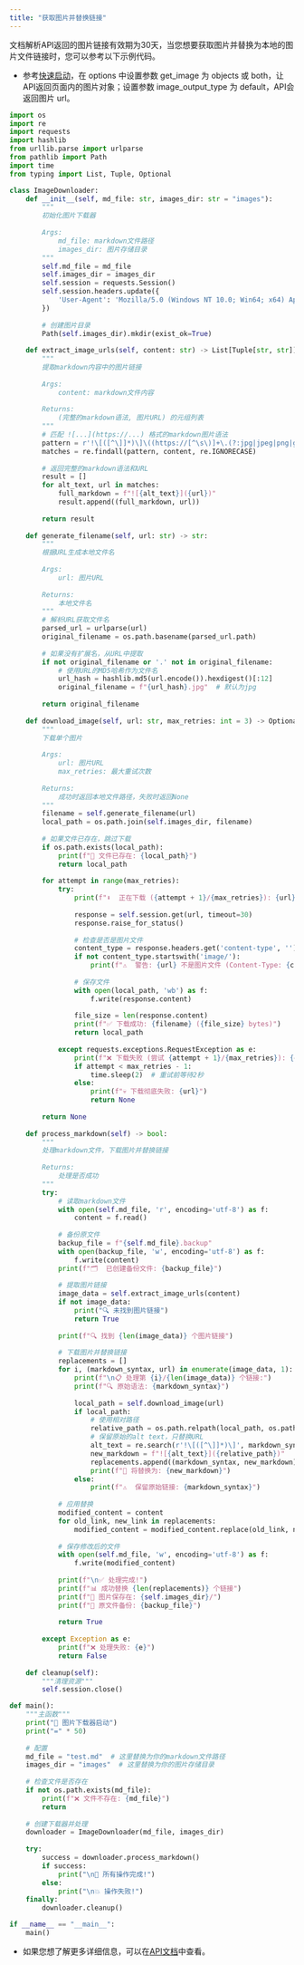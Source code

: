 ```yaml
---
title: "获取图片并替换链接"
---
```


文档解析API返回的图片链接有效期为30天，当您想要获取图片并替换为本地的图片文件链接时，您可以参考以下示例代码。

- 参考[快速启动](/xparse/parse-quickstart)，在 options 中设置参数 get_image 为 objects 或 both，让API返回页面内的图片对象；设置参数 image_output_type 为  default，API会返回图片 url。

```python
import os
import re
import requests
import hashlib
from urllib.parse import urlparse
from pathlib import Path
import time
from typing import List, Tuple, Optional

class ImageDownloader:
    def __init__(self, md_file: str, images_dir: str = "images"):
        """
        初始化图片下载器
        
        Args:
            md_file: markdown文件路径
            images_dir: 图片存储目录
        """
        self.md_file = md_file
        self.images_dir = images_dir
        self.session = requests.Session()
        self.session.headers.update({
            'User-Agent': 'Mozilla/5.0 (Windows NT 10.0; Win64; x64) AppleWebKit/537.36 (KHTML, like Gecko) Chrome/91.0.4472.124 Safari/537.36'
        })
        
        # 创建图片目录
        Path(self.images_dir).mkdir(exist_ok=True)
    
    def extract_image_urls(self, content: str) -> List[Tuple[str, str]]:
        """
        提取markdown内容中的图片链接
        
        Args:
            content: markdown文件内容
            
        Returns:
            (完整的markdown语法, 图片URL) 的元组列表
        """
        # 匹配 ![...](https://...) 格式的markdown图片语法
        pattern = r'!\[([^\]]*)\]\((https://[^\s\)]+\.(?:jpg|jpeg|png|gif|bmp|webp|svg))\)'
        matches = re.findall(pattern, content, re.IGNORECASE)
        
        # 返回完整的markdown语法和URL
        result = []
        for alt_text, url in matches:
            full_markdown = f"![{alt_text}]({url})"
            result.append((full_markdown, url))
        
        return result
    
    def generate_filename(self, url: str) -> str:
        """
        根据URL生成本地文件名
        
        Args:
            url: 图片URL
            
        Returns:
            本地文件名
        """
        # 解析URL获取文件名
        parsed_url = urlparse(url)
        original_filename = os.path.basename(parsed_url.path)
        
        # 如果没有扩展名，从URL中提取
        if not original_filename or '.' not in original_filename:
            # 使用URL的MD5哈希作为文件名
            url_hash = hashlib.md5(url.encode()).hexdigest()[:12]
            original_filename = f"{url_hash}.jpg"  # 默认为jpg
        
        return original_filename
    
    def download_image(self, url: str, max_retries: int = 3) -> Optional[str]:
        """
        下载单个图片
        
        Args:
            url: 图片URL
            max_retries: 最大重试次数
            
        Returns:
            成功时返回本地文件路径，失败时返回None
        """
        filename = self.generate_filename(url)
        local_path = os.path.join(self.images_dir, filename)
        
        # 如果文件已存在，跳过下载
        if os.path.exists(local_path):
            print(f"📁 文件已存在: {local_path}")
            return local_path
        
        for attempt in range(max_retries):
            try:
                print(f"⬇️  正在下载 ({attempt + 1}/{max_retries}): {url}")
                
                response = self.session.get(url, timeout=30)
                response.raise_for_status()
                
                # 检查是否是图片文件
                content_type = response.headers.get('content-type', '')
                if not content_type.startswith('image/'):
                    print(f"⚠️  警告: {url} 不是图片文件 (Content-Type: {content_type})")
                
                # 保存文件
                with open(local_path, 'wb') as f:
                    f.write(response.content)
                
                file_size = len(response.content)
                print(f"✅ 下载成功: {filename} ({file_size} bytes)")
                return local_path
                
            except requests.exceptions.RequestException as e:
                print(f"❌ 下载失败 (尝试 {attempt + 1}/{max_retries}): {e}")
                if attempt < max_retries - 1:
                    time.sleep(2)  # 重试前等待2秒
                else:
                    print(f"💀 下载彻底失败: {url}")
                    return None
        
        return None
    
    def process_markdown(self) -> bool:
        """
        处理markdown文件，下载图片并替换链接
        
        Returns:
            处理是否成功
        """
        try:
            # 读取markdown文件
            with open(self.md_file, 'r', encoding='utf-8') as f:
                content = f.read()
            
            # 备份原文件
            backup_file = f"{self.md_file}.backup"
            with open(backup_file, 'w', encoding='utf-8') as f:
                f.write(content)
            print(f"🗂️  已创建备份文件: {backup_file}")
            
            # 提取图片链接
            image_data = self.extract_image_urls(content)
            if not image_data:
                print("🔍 未找到图片链接")
                return True
            
            print(f"🔍 找到 {len(image_data)} 个图片链接")
            
            # 下载图片并替换链接
            replacements = []
            for i, (markdown_syntax, url) in enumerate(image_data, 1):
                print(f"\n📋 处理第 {i}/{len(image_data)} 个链接:")
                print(f"🔍 原始语法: {markdown_syntax}")
                
                local_path = self.download_image(url)
                if local_path:
                    # 使用相对路径
                    relative_path = os.path.relpath(local_path, os.path.dirname(self.md_file))
                    # 保留原始的alt text，只替换URL
                    alt_text = re.search(r'!\[([^\]]*)\]', markdown_syntax).group(1)
                    new_markdown = f"![{alt_text}]({relative_path})"
                    replacements.append((markdown_syntax, new_markdown))
                    print(f"🔗 将替换为: {new_markdown}")
                else:
                    print(f"⚠️  保留原始链接: {markdown_syntax}")
            
            # 应用替换
            modified_content = content
            for old_link, new_link in replacements:
                modified_content = modified_content.replace(old_link, new_link)
            
            # 保存修改后的文件
            with open(self.md_file, 'w', encoding='utf-8') as f:
                f.write(modified_content)
            
            print(f"\n✅ 处理完成!")
            print(f"📊 成功替换 {len(replacements)} 个链接")
            print(f"📁 图片保存在: {self.images_dir}/")
            print(f"📄 原文件备份: {backup_file}")
            
            return True
            
        except Exception as e:
            print(f"❌ 处理失败: {e}")
            return False
    
    def cleanup(self):
        """清理资源"""
        self.session.close()

def main():
    """主函数"""
    print("🚀 图片下载器启动")
    print("=" * 50)
    
    # 配置
    md_file = "test.md"  # 这里替换为你的markdown文件路径
    images_dir = "images"  # 这里替换为你的图片存储目录
    
    # 检查文件是否存在
    if not os.path.exists(md_file):
        print(f"❌ 文件不存在: {md_file}")
        return
    
    # 创建下载器并处理
    downloader = ImageDownloader(md_file, images_dir)
    
    try:
        success = downloader.process_markdown()
        if success:
            print("\n🎉 所有操作完成!")
        else:
            print("\n💥 操作失败!")
    finally:
        downloader.cleanup()

if __name__ == "__main__":
    main() 
```

- 如果您想了解更多详细信息，可以在[API文档](/api-reference/endpoint/parse)中查看。